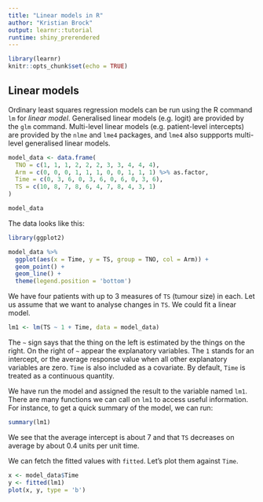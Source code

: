 ---
title: "Linear models in R"
author: "Kristian Brock"
output: learnr::tutorial
runtime: shiny_prerendered
---

```{r setup, include=FALSE}
library(learnr)
knitr::opts_chunk$set(echo = TRUE)
```

## Linear models

Ordinary least squares regression models can be run using the R command `lm` for _linear model_.
Generalised linear models (e.g. logit) are provided by the `glm` command.
Multi-level linear models (e.g. patient-level intercepts) are provided by the `nlme` and `lme4` packages, and `lme4` also suppports multi-level generalised linear models.

```{r}
model_data <- data.frame(
  TNO = c(1, 1, 1, 2, 2, 2, 3, 3, 4, 4, 4),
  Arm = c(0, 0, 0, 1, 1, 1, 0, 0, 1, 1, 1) %>% as.factor,
  Time = c(0, 3, 6, 0, 3, 6, 0, 6, 0, 3, 6),
  TS = c(10, 8, 7, 8, 6, 4, 7, 8, 4, 3, 1)
)

model_data
```

The data looks like this:
```{r, echo = FALSE}
library(ggplot2)

model_data %>% 
  ggplot(aes(x = Time, y = TS, group = TNO, col = Arm)) + 
  geom_point() + 
  geom_line() + 
  theme(legend.position = 'bottom')
```

We have four patients with up to 3 measures of `TS` (tumour size) in each. 
Let us assume that we want to analyse changes in `TS`.
We could fit a linear model.
```{r}
lm1 <- lm(TS ~ 1 + Time, data = model_data)
```

The `~` sign says that the thing on the left is estimated by the things on the right.
On the right of `~` appear the explanatory variables.
The `1` stands for an intercept, or the average response value when all other explanatory variables are zero.
`Time` is also included as a covariate.
By default,  `Time` is treated as a continuous quantity.

We have run the model and assigned the result to the variable named `lm1`.
There are many functions we can call on `lm1` to access useful information.
For instance, to get a quick summary of the model, we can run:

```{r}
summary(lm1)
```

We see that the average intercept is about 7 and that `TS` decreases on average by about 0.4 units per unit time.

We can fetch the fitted values with `fitted`.
Let's plot them against `Time`.
```{r}
x <- model_data$Time
y <- fitted(lm1)
plot(x, y, type = 'b')
```
